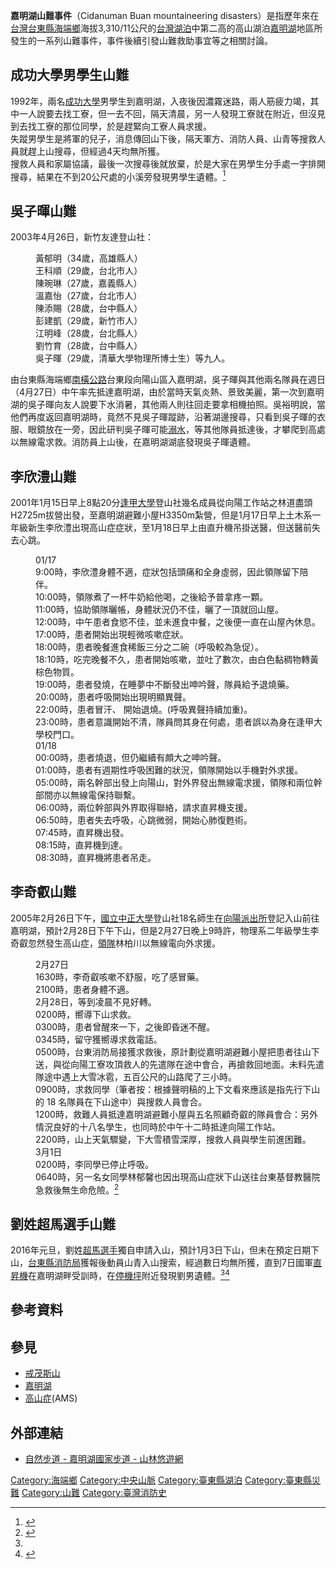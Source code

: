 '''嘉明湖山難事件'''（Cidanuman Buan mountaineering disasters）是指歷年來在[[台灣|台灣]][[台東縣|台東縣]][[海端鄉|海端鄉]]海拔3,310/11公尺的[[台灣湖泊|台灣湖泊]]中第二高的高山湖泊[[嘉明湖|嘉明湖]]地區所發生的一系列山難事件，事件後續引發山難救助事宜等之相關討論。

==成功大學男學生山難==
1992年，兩名[[成功大學|成功大學]]男學生到嘉明湖，入夜後因濃霧迷路，兩人筋疲力竭，其中一人說要去找工寮，但一去不回，隔天清晨，另一人發現工寮就在附近，但沒見到去找工寮的那位同學，於是趕緊向工寮人員求援。<br>
失蹤男學生是將軍的兒子，消息傳回山下後，隔天軍方、消防人員、山青等搜救人員就趕上山搜尋，但經過4天均無所獲。<br>
搜救人員和家屬協議，最後一次搜尋後就放棄，於是大家在男學生分手處一字排開搜尋，結果在不到20公尺處的小溪旁發現男學生遺體。<ref name="嘉明湖3大詭異山難">{{cite news |title=「天使的眼淚」嘉明湖3大詭異山難，遺體端坐湖底、罹難者竟在零下低溫褪去衣褲… |url=https://www.storm.mg/lifestyle/354407?srcid=7777772e73746f726d2e6d675f61316236393463616330323933386236_1563950936 |publisher=[[中央社|中央社]] |date=2017年11月18日 |accessdate=2020年10月29日 |archive-date=2020年10月31日 |archive-url=https://web.archive.org/web/20201031204310/https://www.storm.mg/lifestyle/354407?srcid=7777772e73746f726d2e6d675f61316236393463616330323933386236_1563950936 |dead-url=no }}{{zh-hant}}</ref>

==吳子暉山難==
2003年4月26日，新竹友達登山社：
: 黃郁明（34歲，高雄縣人）
: 王科順（29歲，台北市人）
: 陳琬琳（27歲，嘉義縣人）
: 溫嘉怡（27歲，台北市人）
: 陳添賜（28歲，台中縣人）
: 彭建凱（29歲，新竹市人）
: 江明峰（28歲，台北縣人）
: 劉竹育（28歲，台中縣人）
: 吳子暉（29歲，清華大學物理所博士生）等九人。

由台東縣海端鄉[[南橫公路|南橫公路]]台東段向陽山區入嘉明湖，吳子暉與其他兩名隊員在週日（4月27日）中午率先抵達嘉明湖，由於當時天氣炎熱、景致美麗，第一次到嘉明湖的吳子暉向友人說要下水消暑，其他兩人則往回走要拿相機拍照。吳裕明說，當他們再度返回嘉明湖時，竟然不見吳子暉蹤跡，沿著湖邊搜尋，只看到吳子暉的衣服、眼鏡放在一旁，因此研判吳子暉可能[[溺水|溺水]]，等其他隊員抵達後，才攀爬到高處以無線電求救。消防員上山後，在嘉明湖湖底發現吳子暉遺體。

==李欣澧山難==
2001年1月15日早上8點20分[[逢甲大學|逢甲大學]]登山社幾名成員從向陽工作站之林道盡頭H2725m拔營出發，至嘉明湖避難小屋H3350m紮營，但是1月17日早上土木系一年級新生李欣澧出現高山症症狀，至1月18日早上由直升機吊掛送醫，但送醫前失去心跳。
: 01/17
: 9:00時，李欣澧身體不適，症狀包括頭痛和全身虛弱，因此領隊留下陪伴。
: 10:00時，領隊煮了一杯牛奶給他喝，之後給予普拿疼一顆。
: 11:00時，協助領隊曬帳，身體狀況仍不佳，曬了一頂就回山屋。
: 12:00時，中午患者食慾不佳，並未進食中餐，之後便一直在山屋內休息。
: 17:00時，患者開始出現輕微咳嗽症狀。
: 18:00時，患者晚餐進食稀飯三分之二碗（呼吸較為急促）。
: 18:10時，吃完晚餐不久，患者開始咳嗽，並吐了數次，由白色黏稠物轉黃棕色物質。
: 19:00時，患者發燒，在睡夢中不斷發出呻吟聲，隊員給予退燒藥。
: 20:00時，患者呼吸開始出現明顯異聲。
: 22:00時，患者冒汗、 開始退燒。(呼吸異聲持續加重)。
: 23:00時，患者意識開始不清，隊員問其身在何處，患者誤以為身在逢甲大學校門口。
: 01/18
: 00:00時，患者燒退，但仍繼續有頗大之呻吟聲。
: 01:00時，患者有週期性呼吸困難的狀況，領隊開始以手機對外求援。
: 05:00時，兩名幹部出發上向陽山，對外界發出無線電求援，領隊和兩位幹部間亦以無線電保持聯繫。
: 06:00時，兩位幹部與外界取得聯絡，請求直昇機支援。
: 06:50時，患者失去呼吸，心跳微弱，開始心肺復甦術。
: 07:45時，直昇機出發。
: 08:15時，直昇機到達。
: 08:30時，直昇機將患者吊走。

==李奇叡山難==
2005年2月26日下午，[[國立中正大學|國立中正大學]]登山社18名師生在[[向陽派出所|向陽派出所]]登記入山前往嘉明湖，預計2月28日下午下山，但是2月27日晚上9時許，物理系二年級學生李奇叡忽然發生高山症，[[領隊|領隊]]林柏川以無線電向外求援。
: 2月27日
: 1630時，李奇叡咳嗽不舒服，吃了感冒藥。
: 2100時，患者身體不適。
: 2月28日，等到凌晨不見好轉。
: 0200時，嚮導下山求救。
: 0300時，患者曾醒來一下，之後即昏迷不醒。
: 0345時，留守獲嚮導求救電話。
: 0500時，台東消防局接獲求救後，原計劃從嘉明湖避難小屋把患者往山下送，與從向陽工寮攻頂救人的先遣隊在途中會合，再搶救回地面。未料先遣隊途中遇上大雪冰雹，五百公尺的山路爬了三小時。
: 0900時，求救同學（筆者按：根據聲明稿的上下文看來應該是指先行下山的 18 名隊員在下山途中）與搜救人員會合。
: 1200時，救難人員抵達嘉明湖避難小屋與五名照顧奇叡的隊員會合：另外情況良好的十八名學生，也同時於中午十二時抵達向陽工作站。
: 2200時，山上天氣驟變，下大雪積雪深厚，搜救人員與學生前進困難。
: 3月1日
: 0200時，李同學已停止呼吸。
: 0640時，另一名女同學林郁馨也因出現高山症狀下山送往台東基督教醫院急救後無生命危險。<ref>{{cite news |title=高山症當感冒 死傷兩學生 |url=https://tw.appledaily.com/headline/20050302/3Y6UWJ24EYQYG6URQUO5HB6FZM/ |publisher=[[蘋果日報_(台灣)|蘋果日報]] |date=2005年3月2日 |accessdate=2021年6月9日 |archive-date=2021年6月9日 |archive-url=https://web.archive.org/web/20210609170136/https://tw.appledaily.com/headline/20050302/3Y6UWJ24EYQYG6URQUO5HB6FZM/ |dead-url=no }}{{zh-hant}}</ref>

==劉姓超馬選手山難==
2016年元旦，劉姓[[超馬|超馬]][[選手|選手]]獨自申請入山，預計1月3日下山，但未在預定日期下山，[[台東縣消防局|台東縣消防局]]獲報後動員山青入山搜索，經過數日均無所獲，直到7日國軍[[直昇機|直昇機]]在嘉明湖畔受訓時，在[[停機坪|停機坪]]附近發現劉男遺體。<ref name="嘉明湖3大詭異山難"/><ref>{{cite web |title=元旦獨攀嘉明湖失聯 劉男遺體今尋獲 |url=https://www.chinatimes.com/realtimenews/20160107003279-260402?chdtv |publisher=[[中時電子報|中時電子報]] |date=2016年1月7日 |accessdate=2020年10月29日 |archive-date=2020年11月5日 |archive-url=https://web.archive.org/web/20201105135107/https://www.chinatimes.com/realtimenews/20160107003279-260402?chdtv |dead-url=no }}{{zh-hant}}</ref>

== 參考資料 ==
{{reflist}}

==參見==
*[[戒茂斯山|戒茂斯山]]
*[[嘉明湖|嘉明湖]]
*[[高山症|高山症]](AMS)

== 外部連結 ==
* [https://recreation.forest.gov.tw/Trail/RT?typ=3&tr_id=139 自然步道 - 嘉明湖國家步道 - 山林悠遊網]{{Wayback|url=https://recreation.forest.gov.tw/Trail/RT?typ=3&tr_id=139 |date=20201101095558 }}

[[Category:海端鄉|Category:海端鄉]]
[[Category:中央山脈|Category:中央山脈]]
[[Category:臺東縣湖泊|Category:臺東縣湖泊]]
[[Category:臺東縣災難|Category:臺東縣災難]]
[[Category:山難|Category:山難]]
[[Category:臺灣消防史|Category:臺灣消防史]]